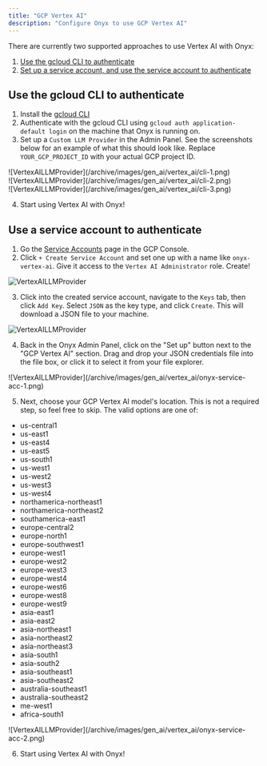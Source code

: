 ```yaml
---
title: "GCP Vertex AI"
description: "Configure Onyx to use GCP Vertex AI"
---
```


There are currently two supported approaches to use Vertex AI with Onyx:

1. [Use the gcloud CLI to authenticate](#use-the-gcloud-cli-to-authenticate)
2. [Set up a service account, and use the service account to authenticate](#use-a-service-account-to-authenticate)

## Use the gcloud CLI to authenticate

1. Install the [gcloud CLI](https://cloud.google.com/sdk/docs/install)
2. Authenticate with the gcloud CLI using `gcloud auth application-default login` on the machine that Onyx is running on.
3. Set up a `Custom LLM Provider` in the Admin Panel. See the screenshots below
   for an example of what this should look like. Replace `YOUR_GCP_PROJECT_ID` with your actual GCP project ID.

<div className="flex gap-2">
  <div>![VertexAILLMProvider](/archive/images/gen_ai/vertex_ai/cli-1.png)</div>
  <div>![VertexAILLMProvider](/archive/images/gen_ai/vertex_ai/cli-2.png)</div>
  <div>![VertexAILLMProvider](/archive/images/gen_ai/vertex_ai/cli-3.png)</div>
</div>

4. Start using Vertex AI with Onyx!

## Use a service account to authenticate

1. Go the [Service Accounts](https://console.cloud.google.com/iam-admin/serviceaccounts) page in the GCP Console.
2. Click `+ Create Service Account` and set one up with a name like `onyx-vertex-ai`. Give it access to the `Vertex AI Administrator` role. Create!

![VertexAILLMProvider](/archive/images/gen_ai/vertex_ai/service-acc-1.png)

3. Click into the created service account, navigate to the `Keys` tab, then click `Add Key`. Select `JSON` as the key type, and click `Create`. This will download a JSON file to your machine.

![VertexAILLMProvider](/archive/images/gen_ai/vertex_ai/service-acc-2.png)

4. Back in the Onyx Admin Panel, click on the "Set up" button next to the "GCP Vertex AI" section.
    Drag and drop your JSON credentials file into the file box, or click it to select it from your file explorer.

<div>![VertexAILLMProvider](/archive/images/gen_ai/vertex_ai/onyx-service-acc-1.png)</div>

5. Next, choose your GCP Vertex AI model's location. This is not a required step, so feel free to skip.
    The valid options are one of:
- us-central1
- us-east1
- us-east4
- us-east5
- us-south1
- us-west1
- us-west2
- us-west3
- us-west4
- northamerica-northeast1
- northamerica-northeast2
- southamerica-east1
- europe-central2
- europe-north1
- europe-southwest1
- europe-west1
- europe-west2
- europe-west3
- europe-west4
- europe-west6
- europe-west8
- europe-west9
- asia-east1
- asia-east2
- asia-northeast1
- asia-northeast2
- asia-northeast3
- asia-south1
- asia-south2
- asia-southeast1
- asia-southeast2
- australia-southeast1
- australia-southeast2
- me-west1
- africa-south1

<div>![VertexAILLMProvider](/archive/images/gen_ai/vertex_ai/onyx-service-acc-2.png)</div>

6. Start using Vertex AI with Onyx!
